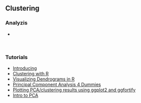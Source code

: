 
## Clustering

### Analyzis

- []()

<br>

### Tutorials

- [Introducing](http://michael.hahsler.net/SMU/EMIS7332/R/chap8.html)
- [Clustering with R](https://rpubs.com/mrkm_a/ClusteringWithR)
- [Visualizing Dendrograms in R](https://rpubs.com/gaston/dendrograms)
- [Principal Component Analysis 4 Dummies](https://georgemdallas.wordpress.com/2013/10/30/principal-component-analysis-4-dummies-eigenvectors-eigenvalues-and-dimension-reduction/)
- [Plotting PCA/clustering results using ggplot2 and ggfortify](http://rpubs.com/sinhrks/plot_pca)
- [Intro to PCA](http://rpubs.com/nazareno/intro-a-pca)